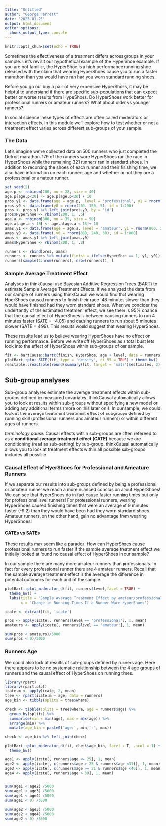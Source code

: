 ```yaml
---
title: "Untitled"
author: "George Perrett"
date: '2023-01-25'
output: html_document
editor_options: 
  chunk_output_type: console
---
```


```r
knitr::opts_chunk$set(echo = TRUE)
```

Sometimes the effectiveness of a treatment differs across groups in your sample. Let's revisit our hypothetical example of the HyperShoe example. If you are not familiar, the HyperShoe is a high performance running shoe released with the claim that wearing HyperShoes cause you to run a faster marathon than you would have ran had you worn standard running shoes. 

Before you go out buy a pair of very expensive HyperShoes, it may be helpful to understand if there are specific sub-populations that can expect better or worse results from HypeShoes. Do HyperShoes work better for professional runners or amateur runners? What about older vs younger runners?  

In social science these types of effects are often called moderators or interaction effects. In this module we'll explore how to test whether or not a treatment effect varies across different sub-groups of your sample. 

### The Data 

Let's imagine we've collected data on 500 runners who just completed the Detroit marathon. 179 of the runners wore HyperShoes ran the race in HyperShoes while the remaining 321 runners ran in standard shoes. In addition to recording the shoes of each runner and their finishing time, we also have information on each runners age and whether or not they are a professional or amateur runner. 

```r
set.seed(2)
age.p <- rnbinom(200, mu = 28, size = 40)
age.p[age.p<20] <- age.p[age.p<20] + 10
pros.y1 <- data.frame(age = age.p,  level = 'professional', y1 = rnorm(200, 140, 5), id = 1:200)
pros.y0 <- data.frame(y0 = rnorm(200, 150, 5), id = 1:200)
pros <- pros.y1 %>% left_join(pros.y0, by = 'id')
pros$HyperShoe <- rbinom(200, 1, .5)
age.a <- rnbinom(800, mu = 35, size = 50)
age.a[age.a < 18] <- age.a[age.a < 18]+ 10
amas.y1 <- data.frame(age = age.a, level = 'amateur', y1 = rnorm(800, 240, 30), id = 1:800)
amas.y0 <- data.frame( y0 = rnorm(800, 240, 30), id = 1:800)
amas <- amas.y1 %>% left_join(amas.y0)
amas$HyperShoe <- rbinom(800, 1, .2)

runners <- rbind(pros, amas)
runners <- runners %>% mutate(finish = ifelse(HyperShoe == 1, y1, y0)) %>% dplyr::select(-id)
runners[sample(1:nrow(runners), nrow(runners)), ]


```



### Sample Average Treatment Effect
Analyses in thinkCausal use Bayesian Additive Regression Trees (BART) to estimate Sample Average Treatment Effects. If we analyzed the data from our sample of runners using thinkCausal we would find that wearing HperShoes caused runners to finish their race .48 minutes slower than they would have finished had they worn standard shoes. When we concider the undertantly of the estimated treatment effect, we see there is 95% chance that the causal effect of HyperShoes is between causing runners to run 4 minutes faster (SATE = -4.05) and causing runners to run about 5 minutes slower (SATE = 4.99). This results would suggest that wearing HyperShoes. 

These results lead us to believe wearing HyperShoes have no effect on running performance. Before we write off HyperShoes as a total bust lets look into the effect of HyperShoes within sub-groups of our sample. 



```r
fit <- bartCause::bartc(finish, HyperShoe, age + level, data = runners, seed = 2)
plotBart::plot_SATE(fit, type = 'density', ci_95 = TRUE) + theme_bw()
reactable::reactable(round(summary(fit, target = 'sate')$estimates, 2))

```

## Sub-group analyses
Sub-group analyses estimate the average treatment effects within sub-groups defined by measured covariates. thinkCausal automatically allows you to look at results within sub-groups without specifying a new model or adding any additional terms (more on this later on!). In our sample, we could look at the average treatment treatment effect of subgroups defined by running skill (professional runners and amateur runners) or within different ages of runners. 


*terminology pause:*
Causal effects within sub-groups are often refereed to as a **conditional average treatment effect (CATE)** because we are conditioning (read as sub-setting) by sub-group. thinkCausal automatically allows you to look at treatment effects within all possible sub-groups includes all possible 


### Causal Effect of HyerShoes for Professional and Ameature Runners
If we separate our results into sub-groups defined by being a professional or amateur runner we reach a more nuanced conclusion about HyperShoes! We can see that HyperShoes do in fact cause faster running times but only for professional level runners! For professional runners, wearing HyperShoes caused finishing times that were an average of 9 minutes faster (-9.2) than they would have been had they worn standard shoes. Amateur runners, on the other hand, gain no advantage from wearing HyperShoes!

#### CATEs vs SATEs
These results may seem like a paradox. How can HyperShoes cause professional runners to run faster if the sample average treatment effect we initially looked at found no causal effect of HyperShoes in our sample? 

In our sample there are many more amateur runners than professionals. In fact for every professional runner there are 4 amateur runners. Recall that the sample average treatment effect is the average the difference in potential outcomes for each unit of the sample. 

```r
plotBart::plot_moderator_d(fit, runners$level,facet = TRUE) + 
  theme_bw() + 
  labs(title = 'Sample Average Treatment Effect by amateur/professional status', 
       x = 'Change in Running Times If a Runner Wore HyperShoes')

icate <- extract(fit, 'icate')

pros <- apply(icate[, runners$level == 'professional'], 1, mean)
amateurs <- apply(icate[, runners$level == 'amateur'], 1, mean)

sum(pros < amateurs)/5000
sum(pros < 0)/5000

```


### Runners Age
We could also look at results of sub-groups defined by runners age. Here there appears to be no systematic relationship between the 4 age groups of runners and the causal effect of HyperShoes on running times. 

```r
library(rpart)
library(rpart.plot)
icate.m <- apply(icate, 2, mean)
tree <- rpart(icate.m ~ age, data = runners)
age_bin <- tibble(splits = tree$where)

check <- tibble(splits = tree$where, age = runners$age) %>% 
  group_by(splits) %>% 
  summarise(min = min(age), max = max(age)) %>% 
  arrange(min) %>% 
  mutate(age_bin = paste0('age:', min,'-', max))

check <- age_bin %>% left_join(check)

plotBart::plot_moderator_d(fit, check$age_bin, facet = T, .ncol = 1) + 
  theme_bw()

age1 <- apply(icate[, runners$age <= 25], 1, mean)
age2 <- apply(icate[, c(runners$age > 25 & runners$age <31)], 1, mean)
age3 <- apply(icate[, c(runners$age >= 31 & runners$age <40)], 1, mean)
age4 <- apply(icate[, runners$age > 39], 1, mean)


sum(age1 < age2) /5000
sum(age1 < age3) /5000
sum(age1 < age4) /5000
sum(age1 < 0) /5000

sum(age2 < age3) /5000
sum(age2 < age4) /5000
sum(age2 < 0) /5000


```


